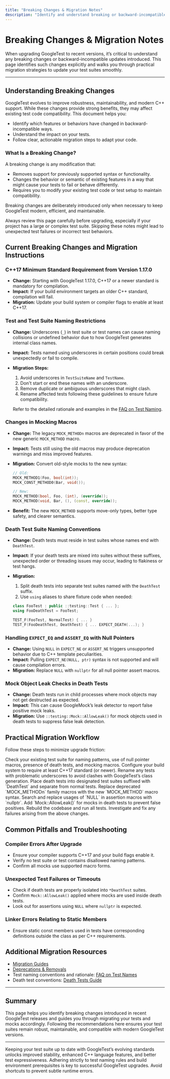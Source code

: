 ```yaml
---
title: "Breaking Changes & Migration Notes"
description: "Identify and understand breaking or backward-incompatible changes introduced in recent releases. This page provides clear descriptions of affected features and practical steps for migrating test suites, ensuring users can update with minimal disruption."
---
```


# Breaking Changes & Migration Notes

When upgrading GoogleTest to recent versions, it’s critical to understand any breaking changes or backward-incompatible updates introduced. This page identifies such changes explicitly and walks you through practical migration strategies to update your test suites smoothly.

---

## Understanding Breaking Changes

GoogleTest evolves to improve robustness, maintainability, and modern C++ support. While these changes provide strong benefits, they may affect existing test code compatibility. This document helps you:

- Identify which features or behaviors have changed in backward-incompatible ways.
- Understand the impact on your tests.
- Follow clear, actionable migration steps to adapt your code.

### What Is a Breaking Change?

A breaking change is any modification that:

- Removes support for previously supported syntax or functionality.
- Changes the behavior or semantic of existing features in a way that might cause your tests to fail or behave differently.
- Requires you to modify your existing test code or test setup to maintain compatibility.

Breaking changes are deliberately introduced only when necessary to keep GoogleTest modern, efficient, and maintainable.

<Check>
Always review this page carefully before upgrading, especially if your project has a large or complex test suite. Skipping these notes might lead to unexpected test failures or incorrect test behaviors.
</Check>

## Current Breaking Changes and Migration Instructions

### C++17 Minimum Standard Requirement from Version 1.17.0

- **Change:** Starting with GoogleTest 1.17.0, C++17 or a newer standard is mandatory for compilation.
- **Impact:** If your build environment targets an older C++ standard, compilation will fail.
- **Migration:** Update your build system or compiler flags to enable at least C++17.

### Test and Test Suite Naming Restrictions

- **Change:** Underscores (`_`) in test suite or test names can cause naming collisions or undefined behavior due to how GoogleTest generates internal class names.
- **Impact:** Tests named using underscores in certain positions could break unexpectedly or fail to compile.
- **Migration Steps:**
  1. Avoid underscores in `TestSuiteName` and `TestName`.
  2. Don't start or end these names with an underscore.
  3. Remove duplicate or ambiguous underscores that might clash.
  4. Rename affected tests following these guidelines to ensure future compatibility.

  Refer to the detailed rationale and examples in the [FAQ on Test Naming](../overview/product-intro/faq.md#why-should-test-suite-names-and-test-names-not-contain-underscore).

### Changes in Mocking Macros

- **Change:** The legacy `MOCK_METHODn` macros are deprecated in favor of the new generic `MOCK_METHOD` macro.
- **Impact:** Tests still using the old macros may produce deprecation warnings and miss improved features.
- **Migration:** Convert old-style mocks to the new syntax:

  ```cpp
  // Old:
  MOCK_METHOD1(Foo, bool(int));
  MOCK_CONST_METHOD0(Bar, void());

  // New:
  MOCK_METHOD(bool, Foo, (int), (override));
  MOCK_METHOD(void, Bar, (), (const, override));
  ```

- **Benefit:** The new `MOCK_METHOD` supports move-only types, better type safety, and clearer semantics.

### Death Test Suite Naming Conventions

- **Change:** Death tests must reside in test suites whose names end with `DeathTest`.
- **Impact:** If your death tests are mixed into suites without these suffixes, unexpected order or threading issues may occur, leading to flakiness or test hangs.
- **Migration:**
  1. Split death tests into separate test suites named with the `DeathTest` suffix.
  2. Use `using` aliases to share fixture code when needed:

  ```cpp
  class FooTest : public ::testing::Test { ... };
  using FooDeathTest = FooTest;

  TEST_F(FooTest, NormalTest) { ... }
  TEST_F(FooDeathTest, DeathTest) { ... EXPECT_DEATH(...); }
  ```

### Handling `EXPECT_EQ` and `ASSERT_EQ` with Null Pointers

- **Change:** Using `NULL` in `EXPECT_NE` or `ASSERT_NE` triggers unsupported behavior due to C++ template peculiarities.
- **Impact:** Pulling `EXPECT_NE(NULL, ptr)` syntax is not supported and will cause compilation errors.
- **Migration:** Replace `NULL` with `nullptr` for all null pointer assert macros.

### Mock Object Leak Checks in Death Tests

- **Change:** Death tests run in child processes where mock objects may not get destructed as expected.
- **Impact:** This can cause GoogleMock’s leak detector to report false positive mock leaks.
- **Migration:** Use `::testing::Mock::AllowLeak()` for mock objects used in death tests to suppress false leak detection.

## Practical Migration Workflow

Follow these steps to minimize upgrade friction:

<Steps>
<Step title="Review Your Test Suite">
Check your existing test suite for naming patterns, use of null pointer macros, presence of death tests, and mocking macros.
</Step>
<Step title="Update Your Toolchain">
Configure your build system to require at least C++17 standard (or newer).
</Step>
<Step title="Rename Tests to Avoid Underscore Issues">
Rename any tests with problematic underscores to avoid clashes with GoogleTest’s class generation.
</Step>
<Step title="Refactor Death Tests">
Place death tests into designated test suites suffixed with `DeathTest` and separate from normal tests.
</Step>
<Step title="Convert Old-Style Mocks">
Replace deprecated `MOCK_METHODn` family macros with the new `MOCK_METHOD` macro syntax.
</Step>
<Step title="Replace NULL with nullptr">
Search and replace usages of `NULL` in assertion macros with `nullptr`.
</Step>
<Step title="Configure Mock Leak Handling in Death Tests">
Add `Mock::AllowLeak()` for mocks in death tests to prevent false positives.
</Step>
<Step title="Rebuild and Validate">
Rebuild the codebase and run all tests. Investigate and fix any failures arising from the above changes.
</Step>
</Steps>

## Common Pitfalls and Troubleshooting

### Compiler Errors After Upgrade

- Ensure your compiler supports C++17 and your build flags enable it.
- Verify no test suite or test contains disallowed naming patterns.
- Confirm all mocks use supported macro forms.

### Unexpected Test Failures or Timeouts

- Check if death tests are properly isolated into `*DeathTest` suites.
- Confirm `Mock::AllowLeak()` applied where mocks are used inside death tests.
- Look out for assertions using `NULL` where `nullptr` is expected.

### Linker Errors Relating to Static Members

- Ensure static const members used in tests have corresponding definitions outside the class as per C++ requirements.

## Additional Migration Resources

- [Migration Guides](/changelog/breaking-changes-migrations/upgrade-guides)
- [Deprecations & Removals](/changelog/breaking-changes-migrations/deprecations)
- Test naming conventions and rationale: [FAQ on Test Names](../overview/product-intro/faq.md#why-should-test-suite-names-and-test-names-not-contain-underscore)
- Death test conventions: [Death Tests Guide](../guides/advanced_testing_patterns/death_testing.md)

---

## Summary

This page helps you identify breaking changes introduced in recent GoogleTest releases and guides you through migrating your tests and mocks accordingly. Following the recommendations here ensures your test suites remain robust, maintainable, and compatible with modern GoogleTest versions.

---

<Tip>
Keeping your test suite up to date with GoogleTest’s evolving standards unlocks improved stability, enhanced C++ language features, and better test expressiveness.
</Tip>

<Note>
Adhering strictly to test naming rules and build environment prerequisites is key to successful GoogleTest upgrades. Avoid shortcuts to prevent subtle runtime errors.
</Note>

